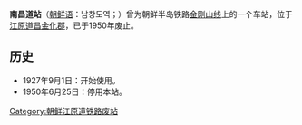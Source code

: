 {{unreferenced|time=2014-05-29T08:20:22+00:00}}
{{朝鮮半島車站資訊
|公司色 = black
|文字色 = 
|站名 = 南昌道站
|圖片 = 
|pxl = 
|圖片說明 =
|前一站 = [[炭甘站|炭甘]]
|前一站距離 = 6.0
|後一站距離 = 2.0
|後一站 = [[昌道站|昌道]]
|諺文 = 남창도역
|朝鮮漢字 = 南昌道驛
|文觀部式 = Namchangdo-yeok
|馬-賴式 = Namch'angdo-yŏk
|副站名 = 
|車站編號 = 
|停站路線數 = 
|所屬公司 = [[京城电气株式会社|京城电气株式会社]]
|所屬路線 = [[金刚山线|金刚山线]]
|距離 = 65.6
|起點站 = [[铁原站|铁原]]
|所在地 =[[江原道_(北)|江原道]][[金化郡|金化郡]]
|車站構造 = 地面车站
|月台配置 = 
|啟用年月日 = 1927年9月1日 
|廢站年月日 = 1950年6月25日
|上下車人次 = 
|統計年度 = 
|轉車 = 
|備註 = 
|全寬備註 = 
}}

'''南昌道站'''（[[朝鲜语|朝鲜语]]：남창도역；{{lang|ko|南昌道驛}}）曾为朝鲜半岛铁路[[金刚山线|金刚山线]]上的一个车站，位于[[江原道_(北)|江原道]][[昌金化郡|昌金化郡]]，已于1950年废止。

== 历史 ==
*1927年9月1日：开始使用。
*1950年6月25日：停用本站。

{{金刚山线}}

[[Category:朝鲜江原道铁路废站|Category:朝鲜江原道铁路废站]]